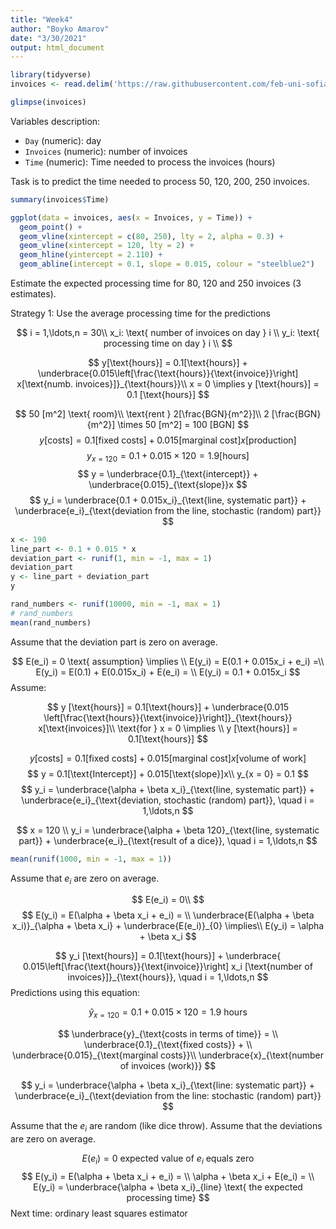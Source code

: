 ```yaml
---
title: "Week4"
author: "Boyko Amarov"
date: "3/30/2021"
output: html_document
---
```


```r
library(tidyverse)
invoices <- read.delim('https://raw.githubusercontent.com/feb-uni-sofia/econometrics2020-solutions/master/data/invoices.txt')
```


```r
glimpse(invoices)
```

Variables description:

- `Day` (numeric): day
- `Invoices` (numeric): number of invoices
- `Time` (numeric): Time needed to process the invoices (hours)

Task is to predict the time needed to process 50, 120, 200, 250 invoices.

```r
summary(invoices$Time)
```


```r
ggplot(data = invoices, aes(x = Invoices, y = Time)) + 
  geom_point() +
  geom_vline(xintercept = c(80, 250), lty = 2, alpha = 0.3) +
  geom_vline(xintercept = 120, lty = 2) +
  geom_hline(yintercept = 2.110) +
  geom_abline(intercept = 0.1, slope = 0.015, colour = "steelblue2")
```

Estimate the expected processing time for 80, 120 and 250 invoices (3 estimates).

Strategy 1: Use the average processing time for the predictions

$$
i = 1,\ldots,n = 30\\
x_i: \text{ number of invoices on day } i \\
y_i: \text{ processing time on day } i \\
$$

$$
y[\text{hours}] = 0.1[\text{hours}] + \underbrace{0.015\left[\frac{\text{hours}}{\text{invoice}}\right] x[\text{numb. invoices}]}_{\text{hours}}\\
x = 0 \implies y [\text{hours}] = 0.1 [\text{hours}]
$$

$$
50 [m^2] \text{ room}\\
\text{rent } 2[\frac{BGN}{m^2}]\\
2 [\frac{BGN}{m^2}] \times 50 [m^2] = 100 [BGN]
$$
$$
y[\text{costs}] = 0.1[\text{fixed costs}] + 0.015[\text{marginal cost}]x[\text{production}]
$$
$$
y_{x = 120} = 0.1 + 0.015 \times 120 = 1.9 [\text{hours}]
$$
$$
y = \underbrace{0.1}_{\text{intercept}} + \underbrace{0.015}_{\text{slope}}x
$$
$$
y_i  = \underbrace{0.1 + 0.015x_i}_{\text{line, systematic part}} + \underbrace{e_i}_{\text{deviation from the line, stochastic (random) part}}
$$
```r
x <- 190
line_part <- 0.1 + 0.015 * x
deviation_part <- runif(1, min = -1, max = 1)
deviation_part
y <- line_part + deviation_part
y
```

```r
rand_numbers <- runif(10000, min = -1, max = 1)
# rand_numbers
mean(rand_numbers)
```

Assume that the deviation part is zero on average.

$$
E(e_i) = 0 \text{ assumption} \implies \\
E(y_i) = E(0.1 + 0.015x_i + e_i) =\\ 
E(y_i) = E(0.1) + E(0.015x_i) + E(e_i) = \\
E(y_i) = 0.1 + 0.015x_i
$$
Assume:

$$
y [\text{hours}] = 0.1[\text{hours}] + \underbrace{0.015 \left[\frac{\text{hours}}{\text{invoice}}\right]}_{\text{hours}} x[\text{invoices}]\\
\text{for } x = 0 \implies \\
y [\text{hours}] = 0.1[\text{hours}]
$$


$$
y [\text{costs}] = 0.1[\text{fixed costs}] + 0.015 [\text{marginal cost}] x [\text{volume of work}]
$$
$$
y  = 0.1[\text{Intercept}] + 0.015[\text{slope}]x\\
y_{x = 0} = 0.1
$$
$$
y_i = \underbrace{\alpha + \beta x_i}_{\text{line, systematic part}} + \underbrace{e_i}_{\text{deviation, stochastic (random) part}}, \quad i = 1,\ldots,n
$$

$$
x = 120 \\
y_i = \underbrace{\alpha + \beta 120}_{\text{line, systematic part}} + \underbrace{e_i}_{\text{result of a dice}}, \quad i = 1,\ldots,n
$$
```r
mean(runif(1000, min = -1, max = 1))
```

Assume that $e_i$ are zero on average.

$$
E(e_i) = 0\\
$$
$$
E(y_i) = E(\alpha + \beta x_i + e_i) = \\
\underbrace{E(\alpha + \beta x_i)}_{\alpha + \beta x_i} + \underbrace{E(e_i)}_{0} \implies\\
E(y_i) = \alpha + \beta x_i
$$








$$
y_i [\text{hours}] = 0.1[\text{hours}] + \underbrace{
0.015\left[\frac{\text{hours}}{\text{invoice}}\right] x_i [\text{number of invoices}]}_{\text{hours}},
\quad i = 1,\ldots,n
$$
Predictions using this equation:

$$
\hat{y}_{x = 120} = 0.1 + 0.015 \times 120 = 1.9 \text{ hours}
$$

$$
\underbrace{y}_{\text{costs in terms of time}} = \\ 
\underbrace{0.1}_{\text{fixed costs}} + \\
\underbrace{0.015}_{\text{marginal costs}}\\ \underbrace{x}_{\text{number of invoices (work)}}
$$

$$
y_i = \underbrace{\alpha + \beta x_i}_{\text{line: systematic part}} + \underbrace{e_i}_{\text{deviation from the line: stochastic (random) part}}
$$

Assume that the $e_i$ are random (like dice throw). Assume that the deviations are zero on average.

$$
E(e_i) = 0 \text{ expected value of } e_i \text{ equals zero}
$$
$$
E(y_i) = E(\alpha + \beta x_i + e_i) = \\
\alpha + \beta x_i + E(e_i) = \\
E(y_i) = \underbrace{\alpha + \beta x_i}_{line} \text{ the expected processing time}
$$
Next time: ordinary least squares estimator





<!-- Strategy 1: use the observed value for 120 invoices (2.5 h) as a prediction -->
<!-- Strategy 2: use the (daily) average processing time (this will overestimate low work loads (low number of invoices) and will underestimate high work loads, because there is an increasing  -->
<!-- pattern in the data: high work loads are associated with longer work time). -->

<!-- Strategy 3: use the average time to process one invoice? -->



<!-- $$ -->
<!-- y_i = \alpha + \beta x_i, \quad i = 1,\ldots,n\\ -->
<!-- \alpha = 0, \beta = 0.015\\ -->
<!-- y_i = 0 + 0.015 x_i \text{ (blue line)} -->
<!-- $$ -->
<!-- $$ -->
<!-- \text{Estimated time to process 120 invoices}\\ -->
<!-- \hat{y}_{x = 120} = 0 + 0.015 \times 120 = 1.8 \text{ hours} -->
<!-- $$ -->

<!-- $$ -->
<!-- y_i = \underbrace{\alpha + \beta x_i}_{\text{line/systematic part}} + \underbrace{e_i}_{\text{deviation from the line, stochastic (random) part}} -->
<!-- $$ -->
<!-- Assumptions about $e_i$, we assume that the deviations are zero on average. -->

<!-- $$ -->
<!-- E(e_i) = 0 \text{ zero on average} -->
<!-- $$ -->
<!-- $$ -->
<!-- \hat{y} = \alpha + \beta x -->
<!-- $$ -->

<!-- ## OLS estimator -->

<!-- Usd the *O*rdinary *L*east *S*quares estimator to find "guesses" for alpha and beta. -->

<!-- ```{r} -->
<!-- ## lm: linear model -->
<!-- fit <- lm(Time ~ 1 + Invoices, data = invoices) -->
<!-- fit -->
<!-- ``` -->

<!-- $$ -->
<!-- \hat{\alpha} = 0.64 {\text{ OLS guess for } \alpha }\\ -->
<!-- \hat{\beta} = 0.011 {\text{ OLS guess for } \beta} \\ -->
<!-- \hat{y} = \hat{\alpha} + \hat{\beta}x\\ -->
<!-- \hat{y} = 0.64 + 0.011x \text{ OLS guess for the equation}\\ -->
<!-- \hat{y}_{x = 120} = 0.64 + 0.011 \times 120 = 1.96 \text{ hours} -->
<!-- $$ -->
<!-- $$ -->

<!-- y_i [\text{hours}] = \alpha [\text{hours}] + \beta\left[\frac{\text{hours}}{\text{invoice}}\right] x_i [\text{Number of invoices}] + e_i [\text{hours}] -->
<!-- $$ -->

